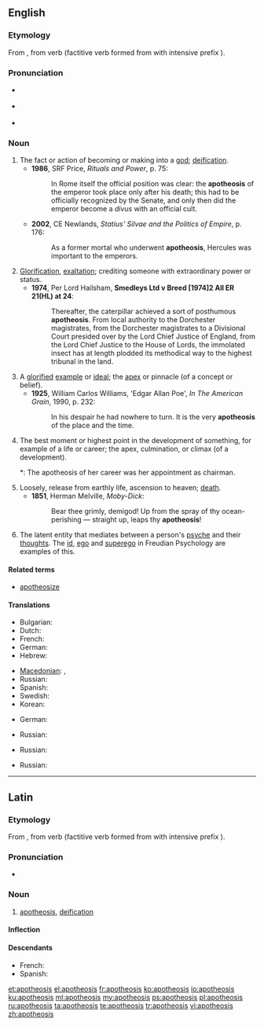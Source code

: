 ==English==
{{was wotd|2007|November|11}}

===Etymology===
From {{etyl|grc|en}} {{term|ἀποθέωσις|lang=grc}}, from verb {{term|ἀποθεόω||deify|lang=grc}} (factitive verb formed from {{term|θεός||God|lang=grc}} with intensive prefix {{term|ἀπο-|lang=grc}}).

===Pronunciation===
* {{a|UK}} {{IPA|/əˌpɒθ.iːˈəʊ.sɪs/}}
* {{a|US}} {{IPA|/əˌpɑː.θiˈoʊ.sɪs/}}
* {{audio|en-us-apotheosis.ogg|Audio (US)}}
*: {{rhymes|əʊsɪs}}

===Noun===
{{en-noun|apotheoses}}

# The fact or action of becoming or making into a [[god]]; [[deification]].
#* '''1986''', SRF Price, ''Rituals and Power'', p. 75:
#*: In Rome itself the official position was clear: the '''apotheosis''' of the emperor took place only after his death; this had to be officially recognized by the Senate, and only then did the emperor become a ''divus'' with an official cult.
#* '''2002''', CE Newlands, ''Statius' Silvae and the Politics of Empire'', p. 176:
#*: As a former mortal who underwent '''apotheosis''', Hercules was important to the emperors.
# [[glorification|Glorification]], [[exaltation]]; crediting someone with extraordinary power or status.
#* '''1974''', Per Lord Hailsham, '''Smedleys Ltd v Breed [1974]2 All ER 21(HL) at 24''':
#*: Thereafter, the caterpillar achieved a sort of posthumous '''apotheosis'''. From local authority to the Dorchester magistrates, from the Dorchester magistrates to a Divisional Court presided over by the Lord Chief Justice of England, from the Lord Chief Justice to the House of Lords, the immolated insect has at length plodded its methodical way to the highest tribunal in the land.
# A [[glorify|glorified]] [[example]] or [[ideal]]; the [[apex]] or pinnacle (of a concept or belief).
#* '''1925''', William Carlos Williams, 'Edgar Allan Poe', ''In The American Grain'', 1990, p. 232:
#*: In his despair he had nowhere to turn. It is the very '''apotheosis''' of the place and the time.
# The best moment or highest point in the development of something, for example of a life or career; the apex, culmination, or climax (of a development). 
#*: The apotheosis of her career was her appointment as chairman. 
# Loosely, release from earthly life, ascension to heaven; [[death]].
#* '''1851''', Herman Melville, ''Moby-Dick'':
#*: Bear thee grimly, demigod! Up from the spray of thy ocean-perishing — straight up, leaps thy '''apotheosis'''!
# {{psychology}} The latent entity that mediates between a person's [[psyche]] and their [[thought]]s. The [[id]], [[ego]] and [[superego]] in Freudian Psychology are examples of this.

====Related terms====
* [[apotheosize]]

====Translations====
{{trans-top|deification; becoming a god}}
* Bulgarian: {{t-|bg|обожествяване}}
* Dutch: {{t+|nl|apotheose}}
* French: {{t+|fr|apothéose|f}}
* German: {{t-|de|Gottwerdung|f}}
* Hebrew: {{t-|he|האלהה|f|tr=ha'alahá|sc=Hebr|alt=הַאֲלָהָה}}
{{trans-mid}}
* [[Macedonian]]: {{t-|mk|апотеоза|f|tr=apoteóza|sc=Cyrl}}, {{t-|mk|боготворење|n|tr=bogotvórenje|sc=Cyrl}}
* Russian: {{t+|ru|обожествление|n|tr=obožestvlénije|alt=обожествле́ние}}
* Spanish: {{t+|es|apoteosis|f}}
* Swedish: {{t-|sv|apoteos|c}}
* Korean: {{t-|ko|신으로 모심}}
{{trans-bottom}}

{{trans-top|Glorification, exaltation; crediting someone with extraordinary power or status}}
* German: {{t-|de|Vergötterung|f}}
{{trans-mid}}
* Russian: {{t+|ru|прославление|n|tr=proslavlénije|alt=прославле́ние}}
{{trans-bottom}}

{{trans-top|A glorified example or ideal; the apex or pinnacle (of a concept or belief)}}
* Russian: {{t+|ru|апофеоз|m|tr=apofeóz|alt=апофео́з}}
{{trans-mid}}
{{trans-bottom}}

{{trans-top|Loosely, release from earthly life, ascension to heaven; death}}
* Russian: {{t+|ru|вознесение|n|tr=voznesénije|alt=вознесе́ние}}
{{trans-mid}}
{{trans-bottom}}

----

==Latin==

===Etymology===
From {{etyl|grc|la}} {{term|ἀποθέωσις|lang=grc}}, from verb {{term|ἀποθεόω||deify|lang=grc}} (factitive verb formed from {{term|θεός||God|lang=grc}} with intensive prefix {{term|ἀπο-|lang=grc}}).

===Pronunciation===
* {{a|Classical}} {{IPA|/a.po.tʰeˈoː.sis/|lang=la}}

===Noun===
{{la-noun|apotheōsis|apotheosis|apotheōsis|f|third}}

# [[#English|apotheosis]], [[deification]]

====Inflection====
{{la-decl-3rd-PAR|apotheosis|apotheōsis|apotheos|apotheōs}}

====Descendants====
* French: {{l/fr|apothéose}}
* Spanish: {{l/es|apoteosis}}

[[et:apotheosis]]
[[el:apotheosis]]
[[fr:apotheosis]]
[[ko:apotheosis]]
[[io:apotheosis]]
[[ku:apotheosis]]
[[ml:apotheosis]]
[[my:apotheosis]]
[[ps:apotheosis]]
[[pl:apotheosis]]
[[ru:apotheosis]]
[[ta:apotheosis]]
[[te:apotheosis]]
[[tr:apotheosis]]
[[vi:apotheosis]]
[[zh:apotheosis]]